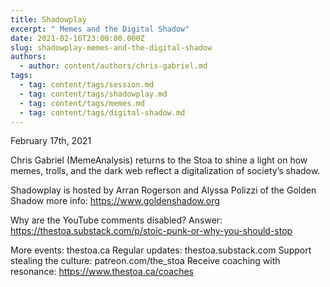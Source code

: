 ```yaml
---
title: Shadowplay
excerpt: " Memes and the Digital Shadow"
date: 2021-02-16T23:00:00.000Z
slug: shadowplay-memes-and-the-digital-shadow
authors:
  - author: content/authors/chris-gabriel.md
tags:
  - tag: content/tags/session.md
  - tag: content/tags/shadowplay.md
  - tag: content/tags/memes.md
  - tag: content/tags/digital-shadow.md
---
```


February 17th, 2021

Chris Gabriel (MemeAnalysis) returns to the Stoa to shine a light on how memes, trolls, and the dark web reflect a digitalization of society’s shadow.

Shadowplay is hosted by Arran Rogerson and Alyssa Polizzi of the Golden Shadow more info: https://www.goldenshadow.org

Why are the YouTube comments disabled? Answer: https://thestoa.substack.com/p/stoic-punk-or-why-you-should-stop

More events: thestoa.ca
Regular updates: thestoa.substack.com
Support stealing the culture: patreon.com/the_stoa
Receive coaching with resonance: https://www.thestoa.ca/coaches
